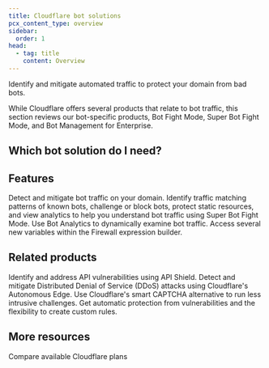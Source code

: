 ```yaml
---
title: Cloudflare bot solutions
pcx_content_type: overview
sidebar:
  order: 1
head:
  - tag: title
    content: Overview
---
```



<Description>

Identify and mitigate automated traffic to protect your domain from bad bots. 
</Description>

<Plan type="all" />

While Cloudflare offers several products that relate to bot traffic, this section reviews our bot-specific products, Bot Fight Mode, Super Bot Fight Mode, and Bot Management for Enterprise.

<Render file="non-contract-enablement" product="fundamentals" />

## Which bot solution do I need?

<Render file="which-solution-do-i-need" product="bots" />

## Features

<Feature header="Bot Fight Mode" href="/bots/get-started/bot-fight-mode/">
Detect and mitigate bot traffic on your domain. 
</Feature>

<Feature header="Super Bot Fight Mode" href="/bots/get-started/super-bot-fight-mode/">
Identify traffic matching patterns of known bots, challenge or block bots, protect static resources, and view analytics to help you understand bot traffic using Super Bot Fight Mode. 
</Feature>

<Feature header="Bot Analytics" href="/bots/bot-analytics/">
Use Bot Analytics to dynamically examine bot traffic. 
</Feature>

<Feature header="Firewall variables" href="/bots/reference/bot-management-variables/">
Access several new variables within the Firewall expression builder. 
</Feature>

## Related products

<RelatedProduct header="API Shield" href="/api-shield/" product="api-shield">
Identify and address API vulnerabilities using API Shield. 
</RelatedProduct>

<RelatedProduct header="DDoS Protection" href="/ddos-protection/" product="ddos-protection">
Detect and mitigate Distributed Denial of Service (DDoS) attacks using Cloudflare's Autonomous Edge. 
</RelatedProduct>

<RelatedProduct header="Turnstile" href="/turnstile/" product="turnstile">
Use Cloudflare's smart CAPTCHA alternative to run less intrusive challenges. 
</RelatedProduct>

<RelatedProduct header="WAF" href="/waf/" product="waf">
Get automatic protection from vulnerabilities and the flexibility to create custom rules. 
</RelatedProduct>

## More resources

<CardGrid>

<LinkTitleCard title="Plans" href="https://www.cloudflare.com/plans/#overview" icon="document">
Compare available Cloudflare plans
</LinkTitleCard>

</CardGrid>
